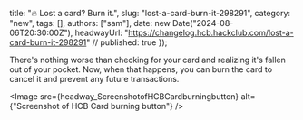   title: "🔥 Lost a card? Burn it.",
  slug: "lost-a-card-burn-it-298291",
  category: "new",
  tags: [],
  authors: ["sam"],
  date: new Date("2024-08-06T20:30:00Z"),
  headwayUrl: "https://changelog.hcb.hackclub.com/lost-a-card-burn-it-298291" // published: true
});

There's nothing worse than checking for your card and realizing it's fallen out of your pocket. Now, when that happens, you can burn the card to cancel it and prevent any future transactions.


      
<Image src={headway_ScreenshotofHCBCardburningbutton} alt={"Screenshot of HCB Card burning button"} />


